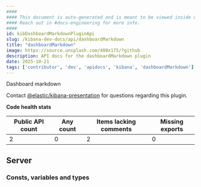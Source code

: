 ```yaml
---
####
#### This document is auto-generated and is meant to be viewed inside our experimental, new docs system.
#### Reach out in #docs-engineering for more info.
####
id: kibDashboardMarkdownPluginApi
slug: /kibana-dev-docs/api/dashboardMarkdown
title: "dashboardMarkdown"
image: https://source.unsplash.com/400x175/?github
description: API docs for the dashboardMarkdown plugin
date: 2025-10-21
tags: ['contributor', 'dev', 'apidocs', 'kibana', 'dashboardMarkdown']
---
```


Dashboard markdown

Contact [@elastic/kibana-presentation](https://github.com/orgs/elastic/teams/kibana-presentation) for questions regarding this plugin.

**Code health stats**

| Public API count  | Any count | Items lacking comments | Missing exports |
|-------------------|-----------|------------------------|-----------------|
| 2 | 0 | 2 | 0 |

## Server

### Consts, variables and types
<DocDefinitionList data={dashboardMarkdownObj.server.misc}/>

